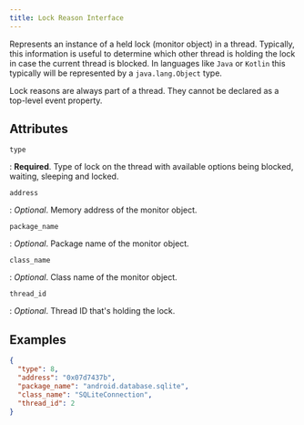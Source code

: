 ```yaml
---
title: Lock Reason Interface
---
```


Represents an instance of a held lock (monitor object) in a thread. Typically, this information is useful
to determine which other thread is holding the lock in case the current thread is blocked. In languages like
`Java` or `Kotlin` this typically will be represented by a `java.lang.Object` type.

<Note>

Lock reasons are always part of a thread. They cannot be declared as a top-level event property. 

</Note>

## Attributes

`type`

: **Required**. Type of lock on the thread with available options being blocked, waiting, sleeping and locked.

`address`

: _Optional_. Memory address of the monitor object.

`package_name`

: _Optional_. Package name of the monitor object.

`class_name`

: _Optional_. Class name of the monitor object.

`thread_id`

: _Optional_.  Thread ID that's holding the lock.

## Examples

```json
{
  "type": 8,
  "address": "0x07d7437b",
  "package_name": "android.database.sqlite",
  "class_name": "SQLiteConnection",
  "thread_id": 2
}
```
